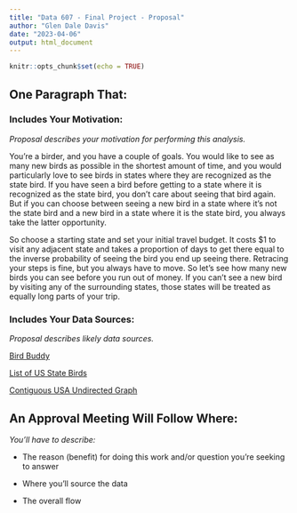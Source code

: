 ```yaml
---
title: "Data 607 - Final Project - Proposal"
author: "Glen Dale Davis"
date: "2023-04-06"
output: html_document
---
```


```r
knitr::opts_chunk$set(echo = TRUE)
```

## One Paragraph That:

### Includes Your Motivation:

*Proposal describes your motivation for performing this analysis.*



You're a birder, and you have a couple of goals. You would like to see as many new birds as possible in the shortest amount of time, and you would particularly love to see birds in states where they are recognized as the state bird. If you have seen a bird before getting to a state where it is recognized as the state bird, you don't care about seeing that bird again. But if you can choose between seeing a new bird in a state where it's not the state bird and a new bird in a state where it is the state bird, you always take the latter opportunity. 

So choose a starting state and set your initial travel budget. It costs $1 to visit any adjacent state and takes a proportion of days to get there equal to the inverse probability of seeing the bird you end up seeing there. Retracing your steps is fine, but you always have to move. So let's see how many new birds you can see before you run out of money. If you can't see a new bird by visiting any of the surrounding states, those states will be treated as equally long parts of your trip.

### Includes Your Data Sources:

*Proposal describes likely data sources.*

[Bird Buddy](https://live.mybirdbuddy.com/)

[List of US State Birds](https://en.wikipedia.org/wiki/List_of_U.S._state_birds)

[Contiguous USA Undirected Graph](https://mathworld.wolfram.com/ContiguousUSAGraph.html)

## An Approval Meeting Will Follow Where:

*You'll have to describe:*

* The reason (benefit) for doing this work and/or question you’re seeking to answer

* Where you’ll source the data

* The overall flow
